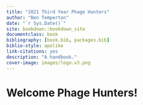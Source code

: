 ```yaml
--- 
title: "2021 Third Year Phage Hunters"
author: "Ben Temperton"
date: "`r Sys.Date()`"
site: bookdown::bookdown_site
documentclass: book
bibliography: [book.bib, packages.bib]
biblio-style: apalike
link-citations: yes
description: "A handbook."
cover-image: images/logo.v3.png
---
```


\newpage
# Welcome Phage Hunters! {-}

